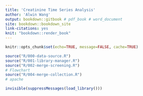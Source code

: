 ```yaml
---
title: 'Creatinine Time Series Analysis'
author: 'Alwin Wang'
output: bookdown::gitbook # pdf_book # word_document
site: bookdown::bookdown_site
link-citations: yes
knit: "bookdown::render_book"
---
```


<!-- 
Edit these lines as appropriate.
* The actual content is in several Rmd files.
* Edit the _bookdown.yml file to set the order in which you'd like them to appear. 
* Ensure you have installed the knitr and bookdown packages for R.
* Also ensure LaTeX is installed on your computer.
-->

```r
knitr::opts_chunk$set(echo=TRUE, message=FALSE, cache=TRUE)

source("R/000-data-source.R")
source("R/001-library-manager.R")
source("R/002-merge-screening.R")
# Flowchart
source("R/004-merge-collection.R")
# apache

invisible(suppressMessages(load_library()))
```